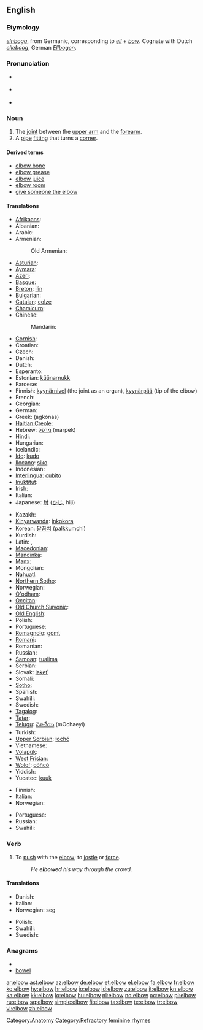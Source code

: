 ==English==
{{wikipedia}}

===Etymology===
{{etyl|ang}} ''[[elnboga]]'', from Germanic, corresponding to ''[[ell]]'' + ''[[bow]]''.  Cognate with Dutch ''[[elleboog]]'', German ''[[Ellbogen]]''.

===Pronunciation===
* {{a|UK}} {{IPA|/ˈɛlbəʊ/}}
* {{a|US}} {{IPA|/ˈɛlboʊ/}}
* {{audio|en-us-elbow.ogg|Audio (US)}}

===Noun===
{{en-noun}}

# The [[joint]] between the [[upper arm]] and the [[forearm]].
# A [[pipe]] [[fitting]] that turns a [[corner]].

====Derived terms====
* [[elbow bone]]
* [[elbow grease]]
* [[elbow juice]]
* [[elbow room]]
* [[give the elbow|give someone the elbow]]

====Translations====
{{trans-top|joint between upper arm and forearm}}
* [[Afrikaans]]: {{t|af|elmboog|xs=Afrikaans}}
* Albanian: {{t+|sq|bërryl|m|xs=Albanian}}
* Arabic: {{t|ar|كوع|m|tr=kū`}}
* Armenian: {{t-|hy|արմունկ|tr=armunk}}
*: Old Armenian: {{tø|xcl|արմուկն|tr=armukn|sc=Armn|xs=Old Armenian}}
* [[Asturian]]: {{t+|ast|coldu|m|xs=Asturian}}
* [[Aymara]]: {{t-|ay|mujlli|xs=Aymara}}
* [[Azeri]]: {{t+|az|dirsək|xs=Azeri}}
* [[Basque]]: {{t|eu|ukondo}}
* [[Breton]]: [[ilin]] {{m}}
* Bulgarian: {{t+|bg|лакът|m|tr=lakǎt}}
* [[Catalan]]: [[colze]] {{m}}
* [[Chamicuro]]: {{tø|ccc|takolo}}
* Chinese:
*: Mandarin: {{t-|cmn|肘|tr=zhǒu|sc=Hani}}
* [[Cornish]]: {{t-|kw|elyn|xs=Cornish}}
* Croatian: {{t-|hr|lakat|m}}
* Czech: {{t-|cs|loket|m}}
* Danish: {{t+|da|albue|c}}
* Dutch: {{t+|nl|elleboog|m}}
* Esperanto: {{t-|eo|kubuto|xs=Esperanto}}
* Estonian: [[küünarnukk]]
* Faroese: {{t-|fo|albogi|xs=Faroese}}
* Finnish: [[kyynärnivel]] (the joint as an organ), [[kyynärpää]] (tip of the elbow)
* French: {{t+|fr|coude|m}}
* Georgian: {{t|ka|იდაყვი|tr=idaqvi|sc=Geor|xs=Georgian}}
* German: {{t+|de|Ellbogen|m}}
* Greek: {{t+|el|αγκώνας|m}} (agkónas)
* [[Haitian Creole]]: {{tø|ht|koud}}
* Hebrew: [[מרפק]] (marpek) {{m}}
* Hindi: {{t-|hi|कुहनी|tr=kuhanī|xs=Hindi}}
* Hungarian: {{t+|hu|könyök}}
* Icelandic: {{t+|is|olnbogi|m}}
* [[Ido]]: [[kudo]]
* [[Ilocano]]: [[siko]]
* Indonesian: {{t+|id|siku|xs=Indonesian}}
* [[Interlingua]]: [[cubito]]
* [[Inuktitut]]: {{t-|iu|ᐁᑯᓯᒃ|tr=ekusik|sc=Cans|xs=Inuktitut}}
* Irish: {{t-|ga|uillinn|f|xs=Irish}}
* Italian: {{t+|it|gomito|m}}
* Japanese: [[肘]] ([[ひじ]], hiji)
{{trans-mid}}
* Kazakh: {{t-|kk|шынтақ|tr=šyntaq|sc=Cyrl|xs=Kazakh}}
* [[Kinyarwanda]]: [[inkokora]]
* Korean: [[팔꿈치]] (palkkumchi)
* Kurdish: {{ku-Arab|[[ئه‌ژنۆ]]}}
* Latin: {{t-|la|cubitus}},  {{t-|la|ulna}}
* [[Macedonian]]: {{t-|mk|лакт|tr=lakt}}
* [[Mandinka]]: {{tø|mnk|nonkoŋo|xs=Mandinka}}
* [[Manx]]: {{t-|gv|uillin|xs=Manx}}
* Mongolian: {{t-|mn|тохой|tr=tohoy|sc=Cyrl|xs=Mongolian}}
* [[Nahuatl]]: {{t|nah|moliktli}}
* [[Northern Sotho]]: {{tø|nso|setšu}}
* Norwegian: {{t+|no|albue}}
* [[O'odham]]: {{tø|ood|sihsh|xs=O'odham}}
* [[Occitan]]: {{t+|oc|coide|xs=Occitan}}
* [[Old Church Slavonic]]: {{tø|cu|лакъть|m|tr=lakŭtĭ|sc=Cyrs}}
* [[Old English]]: {{t-|ang|elnboga|xs=Old English}}
* Polish: {{t+|pl|łokieć|m}}
* Portuguese: {{t+|pt|cotovelo|m}}
* [[Romagnolo]]: [[gòmt]] {{m}}
* [[Romani]]: {{tø|rom|कुनी|tr=kunī}}
* Romanian: {{t-|ro|cot|n}}
* Russian: {{t+|ru|локоть|m|tr=lókot’}}
* [[Samoan]]: [[tualima]]
* Serbian: {{t-|sr|lakat|m}}
* Slovak: [[lakeť]] {{m}}
* Somali: {{t-|so|suxul|xs=Somali}}
* [[Sotho]]: {{t|st|setswe|xs=Sotho}}
* Spanish: {{t+|es|codo|m}}
* Swahili: {{t+|sw|kisigino|xs=Swahili}}
* Swedish: {{t+|sv|armbåge|c}}
* [[Tagalog]]: {{t|tl|sìko|xs=Tagalog}}
* [[Tatar]]: {{t-|tt|tersäk|xs=Tatar}}
* [[Telugu]]: [[మోచేయి]] (mOchaeyi)
* Turkish: {{t+|tr|dirsek}}
* [[Upper Sorbian]]: [[łochć]]
* Vietnamese: {{t|vi|khuỷu tay|xs=Vietnamese}}
* [[Volapük]]: {{t|vo|kubit}}
* [[West Frisian]]: {{t-|fy|earmtakke|n|xs=West Frisian}}
* [[Wolof]]: [[cóñcó]]
* Yiddish: {{t-|yi|עלנבויגן|m|tr=elnboygn|xs=Yiddish}}
* Yucatec: [[kuuk]]
{{trans-bottom}}

{{trans-top|pipe fitting}}
* Finnish: {{t+|fi|mutka}}
* Italian: {{t+|it|raccordo|m}}
* Norwegian: {{t-|no|bend|n}}
{{trans-mid}}
* Portuguese: {{t+|pt|cotovelo|m}}
* Russian: {{t+|ru|колено|n|tr=koléno}}
* Swahili: {{t+|sw|kisigino|xs=Swahili}}
{{trans-bottom}}

===Verb===
{{en-verb}}

# To [[push]] with the [[elbow]]; to [[jostle]] or [[force]].
#: ''He '''elbowed''' his way through the crowd.''

====Translations====
{{trans-top|to push with the elbow}}
* Danish: {{t+|da|albue}}
* Italian: {{t-|it|sgomitare}}
* Norwegian: {{t+|no|albue}} seg
{{trans-mid}}
* Polish: {{t|pl|uderzyć z łokcia}}
* Swahili: {{t+|sw|kisigino|xs=Swahili}}
* Swedish: {{t+|sv|armbåga}}
{{trans-bottom}}

===Anagrams===
* {{alphagram|[[below#English|below]]}}
* [[bowel#English|bowel]]

[[Category:Anatomy]]
[[Category:Refractory feminine rhymes]]

[[ar:elbow]]
[[ast:elbow]]
[[az:elbow]]
[[de:elbow]]
[[et:elbow]]
[[el:elbow]]
[[fa:elbow]]
[[fr:elbow]]
[[ko:elbow]]
[[hy:elbow]]
[[hr:elbow]]
[[io:elbow]]
[[id:elbow]]
[[zu:elbow]]
[[it:elbow]]
[[kn:elbow]]
[[ka:elbow]]
[[kk:elbow]]
[[lo:elbow]]
[[hu:elbow]]
[[nl:elbow]]
[[no:elbow]]
[[oc:elbow]]
[[pl:elbow]]
[[ru:elbow]]
[[sq:elbow]]
[[simple:elbow]]
[[fi:elbow]]
[[ta:elbow]]
[[te:elbow]]
[[tr:elbow]]
[[vi:elbow]]
[[zh:elbow]]
